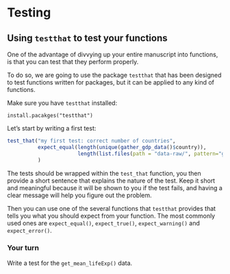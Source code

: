 # Testing


## Using `testthat` to test your functions

One of the advantage of divvying up your entire manuscript into functions, is
that you can test that they perform properly.

To do so, we are going to use the package `testthat` that has been designed to
test functions written for packages, but it can be applied to any kind of
functions.

Make sure you have `testthat` installed:

`install.pacakges("testthat")`

Let's start by writing a first test:

```r
test_that("my first test: correct number of countries",
          expect_equal(length(unique(gather_gdp_data()$country)),
                       length(list.files(path = "data-raw/", pattern="gdp-percapita\\.csv$")))
          )
```

The tests should be wrapped within the `test_that` function, you then provide a
short sentence that explains the nature of the test. Keep it short and
meaningful because it will be shown to you if the test fails, and having a clear
message will help you figure out the problem.

Then you can use one of the several functions that `testthat` provides that
tells you what you should expect from your function. The most commonly used ones
are `expect_equal()`, `expect_true()`, `expect_warning()` and `expect_error()`.

### Your turn

Write a test for the `get_mean_lifeExp()` data.
